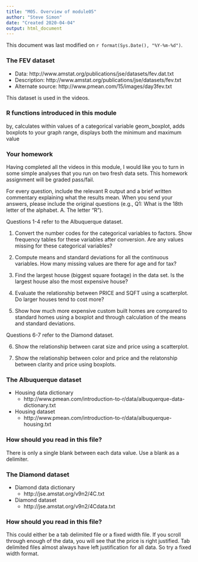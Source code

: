 ```yaml
---
title: "M05. Overview of module05"
author: "Steve Simon"
date: "Created 2020-04-04"
output: html_document
---
```


This document was last modified on `r format(Sys.Date(), "%Y-%m-%d")`.

### The FEV dataset

+ Data: http://www.amstat.org/publications/jse/datasets/fev.dat.txt
+ Description: http://www.amstat.org/publications/jse/datasets/fev.txt
+ Alternate source: http://www.pmean.com/15/images/day3fev.txt

This dataset is used in the videos.

### R functions introduced in this module

by, calculates within values of a categorical variable
geom_boxplot, adds boxplots to your graph
range, displays both the minimum and maximum value

### Your homework

Having completed all the videos in this module, I would like you to turn in some simple analyses that you run on two fresh data sets. This homework assignment will be graded pass/fail.

For every question, include the relevant R output and a brief written commentary explaining what the results mean. When you send your answers, please include the original questions (e.g., Q1: What is the 18th letter of the alphabet. A. The letter "R").

Questions 1-4 refer to the Albuquerque dataset.

1. Convert the number codes for the categorical variables to factors. Show frequency tables for these variables after conversion. Are any values missing for these categorical variables?

2. Compute means and standard deviations for all the continuous variables. How many missing values are there for age and for tax?

3. Find the largest house (biggest square footage) in the data set. Is the largest house also the most expensive house?

4. Evaluate the relationship between PRICE and SQFT using a scatterplot. Do larger houses tend to cost more?

5. Show how much more expensive custom built homes are compared to standard homes using a boxplot and through calculation of the means and standard deviations.

Questions 6-7 refer to the Diamond dataset.

6. Show the relationship between carat size and price using a scatterplot.

7. Show the relationship between color and price and the relatonship between clarity and price using boxplots.

### The Albuquerque dataset

+ Housing data dictionary
  + http://www.pmean.com/introduction-to-r/data/albuquerque-data-dictionary.txt
+ Housing dataset
  + http://www.pmean.com/introduction-to-r/data/albuquerque-housing.txt

### How should you read in this file?

There is only a single blank between each data value. Use a blank as a delimiter.

### The Diamond dataset

+ Diamond data dictionary
  + http://jse.amstat.org/v9n2/4C.txt
+ Diamond dataset
  + http://jse.amstat.org/v9n2/4Cdata.txt
  
### How should you read in this file?

This could either be a tab delimited file or a fixed width file. If you scroll through enough of the data, you will see that the price is right justified. Tab delimited files almost always have left justification for all data. So try a fixed width format.


